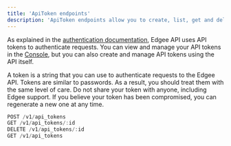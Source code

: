 ```yaml
---
title: 'ApiToken endpoints'
description: 'ApiToken endpoints allow you to create, list, get and delete ApiTokens.'
---
```


As explained in the [authentication documentation](./api-reference/authentication), Edgee API uses API tokens to 
authenticate requests. You can view and manage your API tokens in the [Console](https://www.edgee.cloud/me/settings/tokens), 
but you can also create and manage API tokens using the API itself.

A token is a string that you can use to authenticate requests to the Edgee API. Tokens are similar to passwords. 
As a result, you should treat them with the same level of care. Do not share your token with anyone, including
Edgee support. If you believe your token has been compromised, you can regenerate a new one at any time.

<RequestExample>

```js ENDPOINTS
POST /v1/api_tokens
GET /v1/api_tokens/:id
DELETE /v1/api_tokens/:id
GET /v1/api_tokens
```

</RequestExample>


